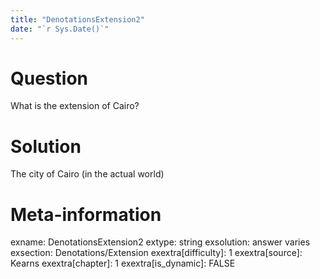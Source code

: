 ```yaml
---
title: "DenotationsExtension2"
date: "`r Sys.Date()`"
---
```


Question
========
What is the extension of Cairo?


Solution
========
The city of Cairo (in the actual world)


Meta-information
================
exname: DenotationsExtension2
extype: string
exsolution: answer varies
exsection: Denotations/Extension
exextra[difficulty]: 1
exextra[source]: Kearns
exextra[chapter]: 1
exextra[is_dynamic]: FALSE

